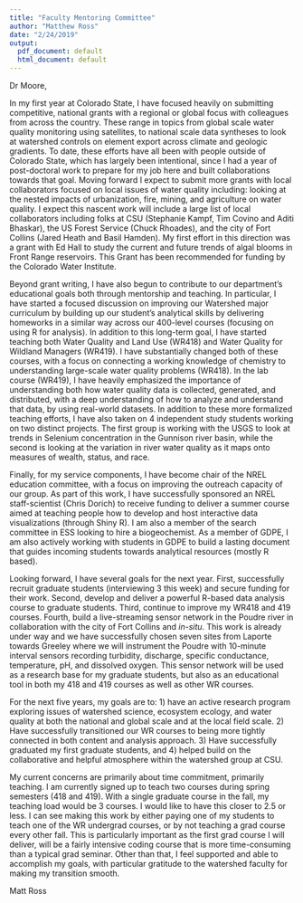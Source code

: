 ```yaml
---
title: "Faculty Mentoring Committee"
author: "Matthew Ross"
date: "2/24/2019"
output:
  pdf_document: default
  html_document: default
---
```



Dr Moore,



In my first year at Colorado State, I have focused heavily on submitting competitive,
national grants with a regional or global focus with colleagues from across the country. 
These range in topics from
global scale water quality monitoring using satellites, to national scale data 
syntheses to look at watershed controls on element export across climate and 
geologic gradients. To date, these efforts have all been with people outside of 
Colorado State, which has largely been intentional, since I had a year of post-doctoral
work to prepare for my job here and built collaborations towards that goal.
Moving forward I expect to submit more grants with 
local collaborators focused on local issues of water quality including: looking
at the nested impacts of urbanization, fire, mining, and agriculture on water quality. 
I expect this nascent work will include a large list of local collaborators
including folks at CSU (Stephanie Kampf, Tim Covino and Aditi Bhaskar), the
US Forest Service (Chuck Rhoades), and the city of Fort Collins 
(Jared Heath and Basil Hamden). My first effort in this direction was a grant with
Ed Hall to study the current and future trends of algal blooms in Front Range reservoirs. 
This Grant has been recommended for funding by the Colorado Water Institute. 

Beyond grant writing, I have also begun to contribute to our department's educational
goals both through mentorship and teaching. In particular, I have started a focused 
discussion on improving our Watershed major curriculum by building up our student's analytical skills by delivering homeworks in a similar way across our 400-level 
courses (focusing on using R for analysis). In addition to this long-term goal, I
have started teaching both Water Quality and Land Use (WR418) and Water Quality for 
Wildland Managers (WR419). I have substantially changed both of these courses, with a
focus on connecting a working knowledge of chemistry to understanding large-scale
water quality problems (WR418). In the lab course (WR419), I have heavily emphasized 
the importance of understanding both how water quality data is collected, generated,
and distributed, with a deep understanding of how to analyze and understand that
data, by using real-world datasets. In addition to these more formalized teaching
efforts, I have also taken on 4 independent study students working on two distinct projects.
The first group is working with the USGS to look at trends in Selenium
concentration in the Gunnison river basin, while the second is looking at the 
variation in river water quality as it maps onto measures of wealth, status, and race. 

Finally, for my service components, I have become chair of the NREL education committee,
with a focus on improving the outreach capacity of our group. As part of this work, 
I have successfully sponsored an NREL staff-scientist (Chris Dorich) to receive
funding to deliver a summer course aimed at teaching people how to develop and 
host interactive data visualizations (through Shiny R). I am also a member of the
search committee in ESS looking to hire a biogeochemist. As a member of GDPE, I am
also actively working with students in GDPE to build a lasting document that guides
incoming students towards analytical resources (mostly R based). 

Looking forward, I have several goals for the next year. First, successfully recruit graduate students (interviewing 3 this week) and secure funding for their work. 
Second, develop and deliver a powerful R-based data analysis course to graduate students. Third, continue to improve my WR418 and 419 courses. Fourth, build a live-streaming 
sensor network in the Poudre river in collaboration with the city of Fort Collins 
and *in-situ*. This work is already under way and we have successfully chosen seven sites
from Laporte towards Greeley where we will instrument the Poudre with 10-minute interval sensors recording turbidity, discharge, specific conductance, temperature, pH, and 
dissolved oxygen. This sensor network will be used as a research base for my graduate
students, but also as an educational tool in both my 418 and 419 courses as well as
other WR courses. 

For the next five years, my goals are to: 1) have an active research program exploring
issues of watershed science, ecosystem ecology, and water quality at both the 
national and global scale and at the local field scale. 2) Have successfully transitioned our WR courses to being more tightly connected in both content and
analysis approach. 3) Have successfully graduated my first graduate students, and 4)
helped build on the collaborative and helpful atmosphere within the watershed group
at CSU. 

My current concerns are primarily about time commitment, primarily teaching. I am
currently signed up to teach two courses during spring semesters (418 and 419). With
a single graduate course in the fall, my teaching load would be 3 courses. I would 
like to have this closer to 2.5 or less. I can see making this work by either 
paying one of my students to teach one of the WR undergrad courses, or by not teaching
a grad course every other fall. This is particularly important as the first grad 
course I will deliver, will be a fairly intensive coding course that is more 
time-consuming than a typical grad seminar. Other than that, I feel supported and
able to accomplish my goals, with particular gratitude to the watershed faculty 
for making my transition smooth. 

Matt Ross